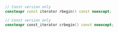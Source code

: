 ```cpp
// Const version only
constexpr const iterator rbegin() const noexcept;

// Const version only
constexpr const_iterator crbegin() const noexcept;
```

